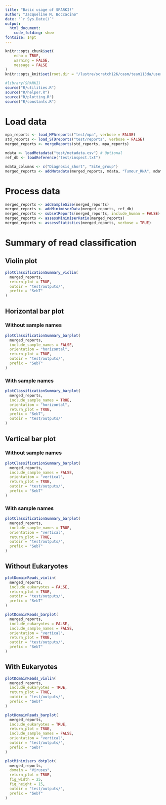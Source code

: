 ```yaml
---
title: "Basic usage of SPARKI!"
author: "Jacqueline M. Boccacino"
date: "`r Sys.Date()`"
output: 
  html_document:
    code_folding: show
fontsize: 14pt
---
```


```r
knitr::opts_chunk$set(
    echo = TRUE, 
    warning = FALSE, 
    message = FALSE
)
knitr::opts_knit$set(root.dir = "/lustre/scratch126/casm/team113da/users/jb62/projects/sparki/")

```

```r
#library(SPARKI)
source("R/utilities.R")
source("R/helper.R")
source("R/plotting.R")
source("R/constants.R")
```

# Load data

```r
mpa_reports <- load_MPAreports("test/mpa", verbose = FALSE)
std_reports <- load_STDreports("test/reports", verbose = FALSE)
merged_reports <- mergeReports(std_reports, mpa_reports)

mdata <- loadMetadata("test/metadata.csv") # Optional
ref_db <- loadReference("test/inspect.txt")
```

```r
mdata_columns <- c("Diagnosis_short", "Site_group")
merged_reports <- addMetadata(merged_reports, mdata, "Tumour_RNA", mdata_columns)
```

# Process data

```r
merged_reports <- addSampleSize(merged_reports)
merged_reports <- addMinimiserData(merged_reports, ref_db)
merged_reports <- subsetReports(merged_reports, include_human = FALSE)
merged_reports <- assessMinimiserRatio(merged_reports)
merged_reports <- assessStatistics(merged_reports, verbose = TRUE)
```

# Summary of read classification

## Violin plot

```r
plotClassificationSummary_violin(
  merged_reports, 
  return_plot = TRUE,
  outdir = "test/outputs/",
  prefix = "SebT"
)
```

## Horizontal bar plot

### Without sample names

```r

plotClassificationSummary_barplot(
  merged_reports, 
  include_sample_names = FALSE, 
  orientation = "horizontal",
  return_plot = TRUE,
  outdir = "test/outputs/",
  prefix = "SebT"
)

```

### With sample names

```r

plotClassificationSummary_barplot(
  merged_reports, 
  include_sample_names = TRUE, 
  orientation = "horizontal",
  return_plot = TRUE,
  prefix = "SebT",
  outdir = "test/outputs/"
)

```

## Vertical bar plot

### Without sample names

```r

plotClassificationSummary_barplot(
  merged_reports, 
  include_sample_names = FALSE, 
  orientation = "vertical",
  return_plot = TRUE,
  outdir = "test/outputs/",
  prefix = "SebT"
)

```

### With sample names

```r

plotClassificationSummary_barplot(
  merged_reports, 
  include_sample_names = TRUE, 
  orientation = "vertical", 
  return_plot = TRUE,
  outdir = "test/outputs/",
  prefix = "SebT"
)

```

## Without Eukaryotes

```r
plotDomainReads_violin(
  merged_reports, 
  include_eukaryotes = FALSE, 
  return_plot = TRUE,
  outdir = "test/outputs/",
  prefix = "SebT"
)
```

```r
plotDomainReads_barplot(
  merged_reports, 
  include_eukaryotes = FALSE, 
  include_sample_names = FALSE, 
  orientation = "vertical", 
  return_plot = TRUE,
  outdir = "test/outputs/",
  prefix = "SebT"
)
```


## With Eukaryotes

```r
plotDomainReads_violin(
  merged_reports, 
  include_eukaryotes = TRUE, 
  return_plot = TRUE,
  outdir = "test/outputs/",
  prefix = "SebT"
)
```

```r
plotDomainReads_barplot(
  merged_reports, 
  include_eukaryotes = TRUE, 
  return_plot = TRUE, 
  include_sample_names = FALSE, 
  orientation = "vertical",
  outdir = "test/outputs/",
  prefix = "SebT"
)
```

```r

plotMinimisers_dotplot(
  merged_reports, 
  domain = "Viruses", 
  return_plot = TRUE, 
  fig_width = 25, 
  fig_height = 15, 
  outdir = "test/outputs/",
  prefix = "SebT"
)
```